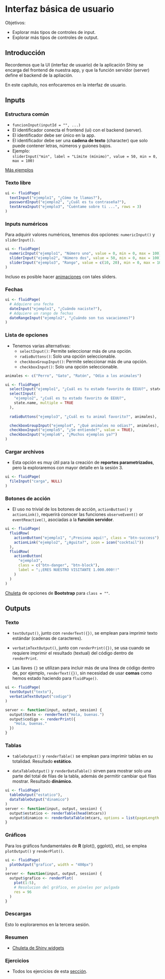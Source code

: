 # Interfaz básica de usuario

Objetivos:

- Explorar más tipos de controles de input.
- Explorar más tipos de controles de output.

## Introducción

Recordemos que la UI (interfaz de usuario) de la 
aplicación Shiny se encarga del frontend de nuestra app, y que la función servidor (server)
define el backend de la apliación. 

En este capítulo, nos enfocaremos en la interfaz de usuario.

## Inputs

### Estructura común

- `funcionInput(inputId = "", ...)` 
- El identificador conecta el frontend (ui)
con el backend (server).
- El identificador debe ser único en la app.
- El identificador debe ser una **cadena de texto** (character) que solo puede contener
letras, números y guiones bajos.
- Ejemplo:  
`sliderInput("min", label = "Límite (mínimo)", value = 50, min = 0, max = 100)` 

[Más ejemplos](https://shiny.rstudio.com/gallery/widget-gallery.html)

### Texto libre

```.r
ui <- fluidPage(
  textInput("ejemplo1", "¿Cómo te llamas?"),
  passwordInput("ejemplo2", "¿Cuál es tu contraseña?"),
  textAreaInput("ejemplo3", "Cuéntame sobre ti ...", rows = 3)
)
```

### Inputs numéricos

Para adquirir valores numéricos, tenemos dos opciones: `numericInput()` y `sliderInput()`. 

```.r
ui <- fluidPage(
  numericInput("ejemplo1", "Número uno", value = 0, min = 0, max = 100),
  sliderInput("ejemplo2", "Número dos", value = 50, min = 0, max = 100),
  sliderInput("ejemplo3", "Rango", value = c(10, 20), min = 0, max = 100)
)
```

Incluso es posible hacer [animaciones](https://shiny.rstudio.com/articles/sliders.html) con tales sliders.

### Fechas

```.r
ui <- fluidPage(
  # Adquiere una fecha
  dateInput("ejemplo1", "¿Cuándo naciste?"),
  # Adquiere un rango de fechas
  dateRangeInput("ejemplo2", "¿Cuándo son tus vacaciones?")
)
```

### Lista de opciones

- Tenemos varias alternativas: 
    - `selectInput()`: Permite seleccionar más de una opción.
    - `radioButtons()`: Solo una opción seleccionable.
    - `checkboxGroupInput()`: Permite seleccionar más de una opción.
    - `checkboxInput()`: Solo una opción seleccionable.

```.r
animales <- c("Perro", "Gato", "Ratón", "Odio a los animales")

ui <- fluidPage(
  selectInput("ejemplo1", "¿Cuál es tu estado favorito de EEUU?", state.name),
  selectInput(
    "ejemplo2", "¿Cuál es tu estado favorito de EEUU?", 
    state.name, multiple = TRUE
  ),
  
  radioButtons("ejemplo3", "¿Cuál es tu animal favorito?", animales),

  checkboxGroupInput("ejemplo4", "¿Qué animales no odias?", animales),
  checkboxInput("ejemplo5", "¿Se entiende?", value = TRUE),
  checkboxInput("ejemplo6", "¿Muchos ejemplos ya?")
)
```

### Cargar archivos

- Esta opción es muy útil para la creación
de **reportes parametrizados**, pero la
exploraremos con mayor detalle en la sesión 3.

```.r
ui <- fluidPage(
  fileInput("carga", NULL)
)
```

### Botones de acción

- El uso no trivial de los botones de acción, `actionButton()` y
`actionLink()`, requerirá conocer
las funciones `observeEvent()` or `eventReactive()`, asociadas a la **función servidor**.


```.r
ui <- fluidPage(
  fluidRow(
    actionButton("ejemplo1", "¡Presiona aquí!", class = "btn-success"),
    actionLink("ejemplo2", "¿Aguita?", icon = icon("cocktail"))
  ),
  fluidRow(
    actionButton(
      "ejemplo3", 
      class = c("btn-danger", "btn-block"),
      label = "¡¡ERES NUESTRO VISITANTE 1.000.000!!"
    )
  )
)
```

[Chuleta](https://bootstrapshuffle.com/classes)
de opciones de **Bootstrap** para `class = ""`.

## Outputs

### Texto

- `textOutput()`, junto con `renderText({})`, se emplean para imprimir texto estándar 
(cadenas de caracteres).
- `verbatimTextOutput()`, junto con `renderPrint({})`, se usa cuando se requiere imprimir el resultado (textual) del código dentro de `renderPrint`.

- Las llaves `{}` se utilizan para incluir
más de una línea de código dentro de, por ejemplo,
`renderText({})`, sin necesidad de usar **comas** 
como hemos estado haciendo para `fluidPage()`.

```.r
ui <- fluidPage(
  textOutput("texto"),
  verbatimTextOutput("codigo")
)

server <- function(input, output, session) {
  output$texto <- renderText("Hola, buenas.")
  output$codigo <- renderPrint({
    "Hola, buenas."
  })
}
```

### Tablas

- `tableOutput()` y `renderTable()` se emplean para imprimir tablas en su totalidad. 
Resultado **estático**.

- `dataTableOutput()` y `renderDataTable()` sirven para mostrar solo una parte del total de filas de la tabla, además de permitir cambiar qué filas mostrar.
Resultado **dinámico**.

```.r
ui <- fluidPage(
  tableOutput("estatico"),
  dataTableOutput("dinamico")
)
server <- function(input, output, session) {
  output$estatico <- renderTable(head(mtcars))
  output$dinamico <- renderDataTable(mtcars, options = list(pageLength = 5))
}
```

### Gráficos

Para los gráficos fundamentales de **R** (plot(), ggplot(), etc), se emplea
`plotOutput()` y `renderPlot()`.


```.r
ui <- fluidPage(
  plotOutput("grafico", width = "400px")
)
server <- function(input, output, session) {
  output$grafico <- renderPlot(
    plot(1:5), 
    # Resolucion del gráfico, en píxeles por pulgada
    res = 96
  )
}
```

### Descargas

Esto lo exploraremos en la tercera sesión.

### Resumen

- [Chuleta de Shiny widgets](https://shiny.rstudio.com/gallery/widget-gallery.html)


### Ejercicios

- Todos los ejercicios de esta [sección](https://mastering-shiny.org/basic-ui.html#exercises-1).
